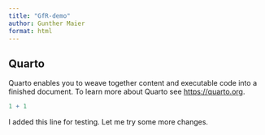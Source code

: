 ```yaml
---
title: "GfR-demo"
author: Gunther Maier
format: html
---
```


## Quarto

Quarto enables you to weave together content and executable code into a finished document. To learn more about Quarto see <https://quarto.org>.

```r
1 + 1
```

I added this line for testing. Let me try some more changes.
